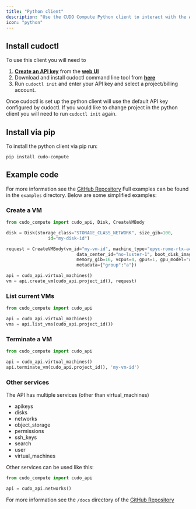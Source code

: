 ```yaml
---
title: "Python client"
description: "Use the CUDO Compute Python client to interact with the API"
icon: "python"
---
```




## Install cudoctl

To use this client you will need to
1. **[Create an API key](/api-reference/api-keys/create-an-api-key)** from the **[web UI](https://compute.cudo.org/profile/api-keys?create=api-key)**
2. Download and install cudoctl command line tool from **[here](/tools/cli)**
3. Run ``cudoctl init`` and enter your API key and select a project/billing account.

Once cudoctl is set up the python client will use the default API key configured by cudoctl. If you would like to change project in the python client you will need to run ``cudoctl init`` again.

## Install via pip

To install the python client via pip run:
```
pip install cudo-compute
```

## Example code
For more information see the [GitHub Repository](https://github.com/cudoVentures/cudo-compute-python-client) Full examples can be found in the ``examples`` directory.
Below are some simplified examples:

### Create a VM
```python
from cudo_compute import cudo_api, Disk, CreateVMBody

disk = Disk(storage_class="STORAGE_CLASS_NETWORK", size_gib=100,
                id="my-disk-id")

request = CreateVMBody(vm_id="my-vm-id", machine_type="epyc-rome-rtx-a4000",
                           data_center_id="no-luster-1", boot_disk_image_id='ubuntu-nvidia-docker',
                           memory_gib=16, vcpus=4, gpus=1, gpu_model="A4000", boot_disk=disk,
                           metadata={"group":"a"})

api = cudo_api.virtual_machines()
vm = api.create_vm(cudo_api.project_id(), request)
```

### List current VMs
```python
from cudo_compute import cudo_api

api = cudo_api.virtual_machines()
vms = api.list_vms(cudo_api.project_id())
```

### Terminate a VM
```python
from cudo_compute import cudo_api

api = cudo_api.virtual_machines()
api.terminate_vm(cudo_api.project_id(), 'my-vm-id')
```

### Other services
The API has multiple services (other than virtual_machines)
- apikeys
- disks
- networks
- object_storage
- permissions
- ssh_keys
- search
- user
- virtual_machines

Other services  can be used like this:
```python
from cudo_compute import cudo_api

api = cudo_api.networks()
```

For more information see the ``/docs`` directory of the [GitHub Repository](https://github.com/cudoVentures/cudo-compute-python-client/tree/main/docs)
